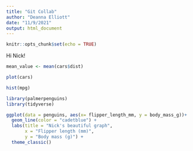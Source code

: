 ```yaml
---
title: "Git Collab"
author: "Deanna Elliott"
date: "11/9/2021"
output: html_document
---
```


```r
knitr::opts_chunk$set(echo = TRUE)
```

Hi Nick!




```r

mean_value <- mean(cars$dist)
```


```r

plot(cars)
```

```r
hist(mpg)
```


```r
library(palmerpenguins)
library(tidyverse)

ggplot(data = penguins, aes(x= flipper_length_mm, y = body_mass_g))+ 
  geom_line(color = "cadetblue") +
  labs(title = "Nick's beautiful graph",
       x = "Flipper length (mm)",
       y = "Body mass (g)") +
  theme_classic()
```

```r

```


